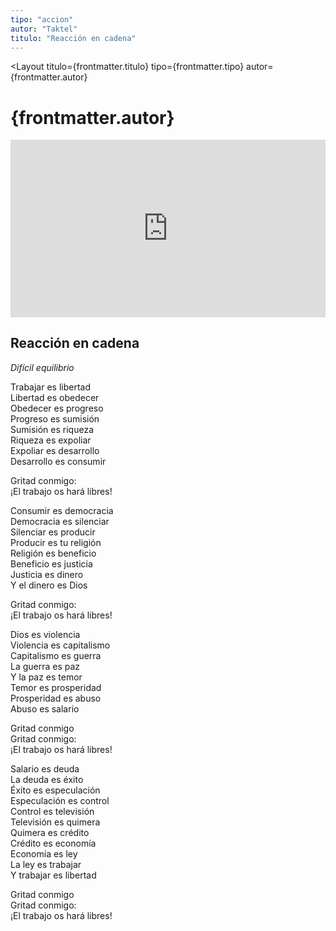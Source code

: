 ```yaml
---
tipo: "accion"
autor: "Taktel"
titulo: "Reacción en cadena"
---
```



<Layout
  titulo={frontmatter.titulo}
  tipo={frontmatter.tipo}
  autor={frontmatter.autor}
>

<Prose>
  <h1>{frontmatter.autor}</h1>
</Prose>

<div class="w-full">
  <div style="position:relative;padding-top:56.25%;">
    <iframe
      src="https://iframe.mediadelivery.net/embed/201842/6b53a955-7a67-4a94-96e6-83f3b48aa494?autoplay=false&loop=false&muted=false&preload=true&responsive=true"
      loading="lazy"
      style="border:0;position:absolute;top:0;height:100%;width:100%;"
      allow="accelerometer;gyroscope;autoplay;encrypted-media;picture-in-picture;"
      allowfullscreen="true"
    ></iframe>
  </div>
</div>

<Prose>

<ImageCaption
  mobileImgUrl={imageCartelDesktop}
  desktopImgUrl={imageCartelDesktop}
  caption="Pie de foto"
  alt="Cartel Luis Aragofest"
  clase="mt-20"
  hasCaption={false}
/>

## Reacción en cadena

_Difícil equilibrio_

Trabajar es libertad\
Libertad es obedecer\
Obedecer es progreso\
Progreso es sumisión\
Sumisión es riqueza\
Riqueza es expoliar\
Expoliar es desarrollo\
Desarrollo es consumir

Gritad conmigo:\
¡El trabajo os hará libres!

Consumir es democracia\
Democracia es silenciar\
Silenciar es producir\
Producir es tu religión\
Religión es beneficio\
Beneficio es justicia\
Justicia es dinero\
Y el dinero es Dios

Gritad conmigo:\
¡El trabajo os hará libres!

Dios es violencia\
Violencia es capitalismo\
Capitalismo es guerra\
La guerra es paz\
Y la paz es temor\
Temor es prosperidad\
Prosperidad es abuso\
Abuso es salario

Gritad conmigo\
Gritad conmigo:\
¡El trabajo os hará libres!

Salario es deuda\
La deuda es éxito\
Éxito es especulación\
Especulación es control\
Control es televisión\
Televisión es quimera\
Quimera es crédito\
Crédito es economía\
Economía es ley\
La ley es trabajar\
Y trabajar es libertad

Gritad conmigo\
Gritad conmigo:\
¡El trabajo os hará libres!

</Prose>
</Layout>
